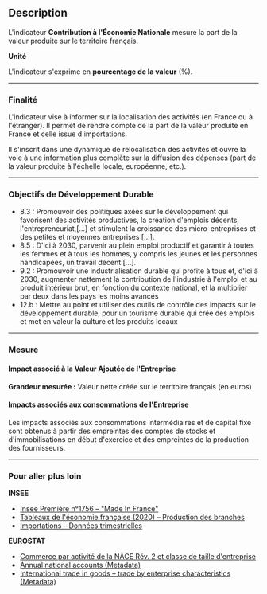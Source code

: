 ## Description

L'indicateur **Contribution à l'Économie Nationale** mesure la part de la valeur produite sur le territoire français.

**Unité**

L'indicateur s'exprime en **pourcentage de la valeur** (%).

---

### Finalité

L'indicateur vise à informer sur la localisation des activités (en France ou à l'étranger). Il permet de rendre compte de la part de la valeur produite en France et celle issue d'importations.

Il s'inscrit dans une dynamique de relocalisation des activités et ouvre la voie à une information plus complète sur la diffusion des dépenses (part de la valeur produite à l'échelle locale, européenne, etc.).

---

### Objectifs de Développement Durable
  - 8.3 : Promouvoir des politiques axées sur le développement qui favorisent des activités productives, la création d'emplois décents, l'entrepreneuriat,[...] et stimulent la croissance des micro-entreprises et des petites et moyennes entreprises [...].
  - 8.5 : D'ici à 2030, parvenir au plein emploi productif et garantir à toutes les femmes et à tous les hommes, y compris les jeunes et les personnes handicapées, un travail décent [...].
  - 9.2 : Promouvoir une industrialisation durable qui profite à tous et, d'ici à 2030, augmenter nettement la contribution de l'industrie à l'emploi et au produit intérieur brut, en fonction du contexte national, et la multiplier par deux dans les pays les moins avancés
  - 12.b : Mettre au point et utiliser des outils de contrôle des impacts sur le développement durable, pour un tourisme durable qui crée des emplois et met en valeur la culture et les produits locaux

---

### Mesure

#### Impact associé à la Valeur Ajoutée de l'Entreprise

**Grandeur mesurée :** Valeur nette créée sur le territoire français (en euros)

#### Impacts associés aux consommations de l'Entreprise

Les impacts associés aux consommations intermédiaires et de capital fixe sont obtenus à partir des empreintes des comptes de stocks et d'immobilisations en début d'exercice et des empreintes de la production des fournisseurs.

---

### Pour aller plus loin

**INSEE**

- [Insee Première n°1756 – "Made In France"](https://www.insee.fr/fr/statistiques/4166056)
- [Tableaux de l'économie française (2020) – Production des branches](https://www.insee.fr/fr/statistiques/4277775?sommaire=4318291)
- [Importations – Données trimestrielles](https://www.insee.fr/fr/statistiques/2830182)

**EUROSTAT**

- [Commerce par activité de la NACE Rév. 2 et classe de taille d'entreprise](https://ec.europa.eu/eurostat/databrowser/view/ext_tec01/default/table?lang=fr)
- [Annual national accounts (Metadata)](https://ec.europa.eu/eurostat/cache/metadata/fr/nama10_esms.htm)
- [International trade in goods – trade by enterprise characteristics (Metadata)](https://ec.europa.eu/eurostat/cache/metadata/fr/ext_tec_sims.htm)
